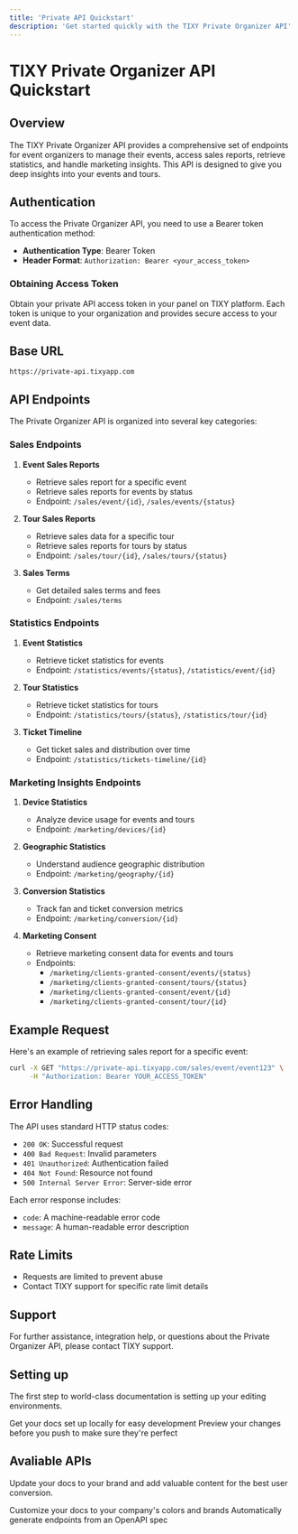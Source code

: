 ```yaml
---
title: 'Private API Quickstart' 
description: 'Get started quickly with the TIXY Private Organizer API'
---
```


# TIXY Private Organizer API Quickstart

## Overview

The TIXY Private Organizer API provides a comprehensive set of endpoints for event organizers to manage their events, access sales reports, retrieve statistics, and handle marketing insights. This API is designed to give you deep insights into your events and tours.

## Authentication

To access the Private Organizer API, you need to use a Bearer token authentication method:

- **Authentication Type**: Bearer Token
- **Header Format**: `Authorization: Bearer <your_access_token>`

### Obtaining Access Token

Obtain your private API access token in your panel on TIXY platform. Each token is unique to your organization and provides secure access to your event data.

## Base URL

```
https://private-api.tixyapp.com
```

## API Endpoints

The Private Organizer API is organized into several key categories:

### Sales Endpoints

1. **Event Sales Reports**
   - Retrieve sales report for a specific event
   - Retrieve sales reports for events by status
   - Endpoint: `/sales/event/{id}`, `/sales/events/{status}`

2. **Tour Sales Reports**
   - Retrieve sales data for a specific tour
   - Retrieve sales reports for tours by status
   - Endpoint: `/sales/tour/{id}`, `/sales/tours/{status}`

3. **Sales Terms**
   - Get detailed sales terms and fees
   - Endpoint: `/sales/terms`

### Statistics Endpoints

1. **Event Statistics**
   - Retrieve ticket statistics for events
   - Endpoint: `/statistics/events/{status}`, `/statistics/event/{id}`

2. **Tour Statistics**
   - Retrieve ticket statistics for tours
   - Endpoint: `/statistics/tours/{status}`, `/statistics/tour/{id}`

3. **Ticket Timeline**
   - Get ticket sales and distribution over time
   - Endpoint: `/statistics/tickets-timeline/{id}`

### Marketing Insights Endpoints

1. **Device Statistics**
   - Analyze device usage for events and tours
   - Endpoint: `/marketing/devices/{id}`

2. **Geographic Statistics**
   - Understand audience geographic distribution
   - Endpoint: `/marketing/geography/{id}`

3. **Conversion Statistics**
   - Track fan and ticket conversion metrics
   - Endpoint: `/marketing/conversion/{id}`

4. **Marketing Consent**
   - Retrieve marketing consent data for events and tours
   - Endpoints: 
     - `/marketing/clients-granted-consent/events/{status}`
     - `/marketing/clients-granted-consent/tours/{status}`
     - `/marketing/clients-granted-consent/event/{id}`
     - `/marketing/clients-granted-consent/tour/{id}`

## Example Request

Here's an example of retrieving sales report for a specific event:

```bash
curl -X GET "https://private-api.tixyapp.com/sales/event/event123" \
     -H "Authorization: Bearer YOUR_ACCESS_TOKEN"
```

## Error Handling

The API uses standard HTTP status codes:

- `200 OK`: Successful request
- `400 Bad Request`: Invalid parameters
- `401 Unauthorized`: Authentication failed
- `404 Not Found`: Resource not found
- `500 Internal Server Error`: Server-side error

Each error response includes:
- `code`: A machine-readable error code
- `message`: A human-readable error description

## Rate Limits

- Requests are limited to prevent abuse
- Contact TIXY support for specific rate limit details

## Support

For further assistance, integration help, or questions about the Private Organizer API, please contact TIXY support.

## Setting up

The first step to world-class documentation is setting up your editing environments.

<CardGroup cols={2}>
  <Card
    title="About TIXY connect"
    icon="pen-to-square"
    href="/introduction"
  >
    Get your docs set up locally for easy development
  </Card>
  <Card
    title="Authorization"
    icon="users"
    href="/api-authorization"
  >
    Preview your changes before you push to make sure they're perfect
  </Card>
</CardGroup>

## Avaliable APIs

Update your docs to your brand and add valuable content for the best user conversion.

<CardGroup cols={2}>
  <Card
    title="Private API"
    icon="lock"
    href="/private_API_quickstart"
  >
    Customize your docs to your company's colors and brands
  </Card>
  <Card
    title="Public API"
    icon="megaphone"
    href="/public_API_quickstart"
  >
    Automatically generate endpoints from an OpenAPI spec
  </Card>
  
</CardGroup>